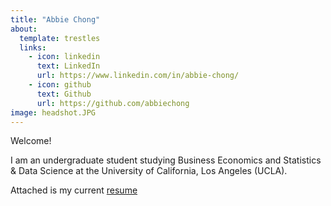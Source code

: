 ```yaml
---
title: "Abbie Chong"
about:
  template: trestles
  links:
    - icon: linkedin
      text: LinkedIn
      url: https://www.linkedin.com/in/abbie-chong/
    - icon: github
      text: Github
      url: https://github.com/abbiechong
image: headshot.JPG
---
```


Welcome!

I am an undergraduate student studying Business Economics and Statistics & Data Science at the University of California, Los Angeles (UCLA).

Attached is my current [resume](resume.pdf "resume")